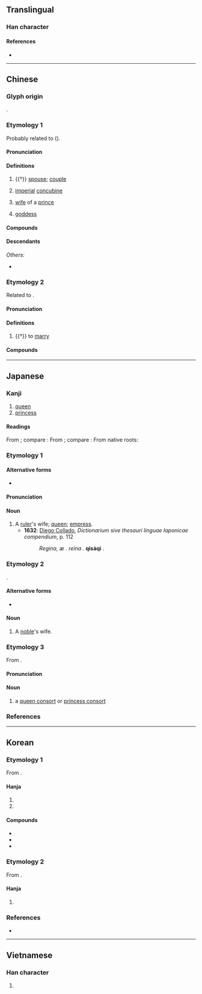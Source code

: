 {{character info}}
==Translingual==

===Han character===
{{Han char|rn=38|rad=女|as=03|sn=6|four=47417|canj=VSU|ids=⿰女己}}

====References====
* {{Han ref|kx=0255.220|dkj=06061|hdz=21027.110|uh=5983|ud=22915|bh=A66D|bd=42605}}

----

==Chinese==
{{zh-forms|alt=𡚱}}

===Glyph origin===
{{Han etym}}
{{Han compound|女|卩|ls=ic|t1=woman|t2=a kneeling man}}.

===Etymology 1===
Probably related to {{och-l|配|to match}} ({{zh-ref|Wang, 1982}}).

====Pronunciation====
{{zh-pron
|m=fēi
|m-s=fei1
|c=fei1
|c-t=fei1
|g=fii1
|h=pfs=fî;gd=fi1
|j=fei1
|mb=hí
|md=hĭ
|mn=hui
|mn-t=hui1
|w=1fi
|x=fei1
|mc=1
|oc=y,2
|cat=n
}}

====Definitions====
{{zh-hanzi}}

# {{†}} [[spouse]]; [[couple]]
# {{lb|zh|historical}} [[imperial]] [[concubine]]
# {{lb|zh|historical}} [[wife]] of a [[prince]]
# {{lb|zh|religion|honorific}} [[goddess]]

====Compounds====
{{zh-der|太妃糖|元妃|妃子笑|五妃廟|宸妃|妃祿仙女|帝妃|后妃|宓妃|婁妃|妃色|妃子|妃嬪|妃匹|天妃|嬪妃|潘妃金蓮|梅妃|湘妃竹|江妃|禿妃之髮|王妃|楊貴妃|湘妃|潘妃|洛浦宓妃|明妃|潘妃步|靈妃|賢妃|貴妃醉酒|貴妃|虙妃|皇妃|九妃|二妃|仙妃|伯妃引|側妃|儲妃|兩妃|取青妃白|四妃|大妃|天子妃|太妃|妃呼豨|妃妾|妃子園|妾妃|娀妃|宮妃|少妃|庶妃|徐妃|星妃|景陽妃|月妃|楊妃|楊妃垢|楊妃山茶|楊妃春睡|楊妃粉|楊妃茶|楊妃醉舞|楚妃|楚妃吟|楚妃歎|正妃|水妃|江妃佩|洛妃|淑妃|淬妃|湘妃墓|湘妃廟|湘妃椅|湘妃鼓瑟|湘陵妃子|漆妃|漢宮妃|玉妃|瑤妃|瓊妃|皇太妃|皇貴妃|真妃|秦妃|竹妃|羿妃|蟾妃|貞妃|貴妃榻|貴妃粉|遺妃|邰妃|醉楊妃|醉楊妃色|霜妃|香妃|魏妃|麗妃|黃妃塔}}

====Descendants====
{{CJKV||ひ|비|phi}}
''Others:''
* {{desc|bor=1|mnc|ᡶᡝᡳ}}

===Etymology 2===
Related to {{och-l|配|to match}}.

====Pronunciation====
{{zh-pron
|m=pèi
|c=pui3
|mc=2
|oc=n,1
|cat=v
}}

====Definitions====
{{zh-hanzi}}

# {{†}} to [[marry]]

====Compounds====
{{zh-der|妃耦|妃偶|妃合}}

----

==Japanese==
{{ja-kanji forms-IVS
|vs1=02
|col-vs1=hdmj
|pic-kyu=U5983-kyu.svg
|ref={{R:ja:SKJ|393|209}}
}}

===Kanji===
{{ja-kanji|grade=c|rs=女03}}

# [[queen]]
# [[princess]]

====Readings====
From {{der|ja|ltc|-}} {{ltc-l|妃|id=1}}; compare {{cog|cmn|妃|tr=fēi}}:
{{ja-readings
|kanon=ひ
|goon=ひ
}}
From {{der|ja|ltc|-}} {{ltc-l|妃|id=2}}; compare {{cog|cmn|妃|tr=pèi}}:
{{ja-readings
|kanon=はい
|goon=へ
}}
From native {{w|Japanese_language|Japanese}} roots:
{{ja-readings
|kun=きさい-, きさき-, つれあい-<つれあひ-
|nanori=き, ひめ
}}

===Etymology 1===

====Alternative forms====
* {{ja-l|后}}

====Pronunciation====
{{ja-pron|きさき|y=k|acc=2|acc2=0|acc_ref=SMK7,DJR|acc2_ref=SMK7,DJR}}
{{ja-pron|きさい|y=k|acc=0|acc_ref=SMK7}}

====Noun====
{{ja-noun|きさき|きさい}}

# A [[ruler]]'s wife; [[queen]]; [[empress]].
#* '''1632''': [[w:Diego Collado|Diego Collado]], ''Dictionarium sive thesauri linguae Iaponicae compendium'', p. 112
#*: ''Regina, æ . reina .'' '''qisàqi''' .

===Etymology 2===
{{ja-compound|御-|み-|pos1=honorific prefix|女|め|t2=woman}}.

====Alternative forms====
* {{ja-l|御妻}}

====Noun====
{{ja-noun|みめ}}

# A [[noble]]'s wife.

===Etymology 3===
From {{der|ja|ltc|-|sort=ひ}} {{ltc-l|妃|id=1}}.

====Pronunciation====
{{ja-pron|ひ|y=o|acc=1|acc_ref=DJR}}

====Noun====
{{ja-noun|ひ}}

# a [[queen consort]] or [[princess consort]]
#:{{ja-x|お'''妃'''|お-'''ひ'''|the queen}}
#:{{ja-x|聖%剣を抱く王%'''妃'''ギネヴィア|^せい%けん を ^いだく ^おう%'''ひ''' ^ギネヴィア|Guinevere, the Queen Who Bears the Holy Sword}}
#:{{ja-x|'''妃'''%殿%下|^'''ひ'''%でん%か|Her Highness the Princess}}
#:{{ja-x|文%仁 親%王%'''妃''' 紀%子|^ふみ%ひと ^しん%のう%'''ひ''' ^き%こ|Kiko, Princess Fumihito|lit=Kiko, Consort of Prince Fumihito}}
#:{{ja-x|ウェールズ公%'''妃'''ダイアナ|^ウェールズ ^こう%'''ひ''' ^ダイアナ|Diana, Princess of Wales|lit=Diana, Consort of the Prince of Wales}}

===References===
<references/>

{{C|ja|Female people|sort=ひ}}

----

==Korean==

===Etymology 1===
From {{der|ko|ltc|-}} {{ltc-l|妃|id=1}}. {{hanja-hunmong|비|pi|人類#중01A}}

====Hanja====
{{ko-hanja-search}}
{{ko-hanja|왕비|비}}

# {{hanja form of|비|[[wife]]; [[spouse]]}}
# {{hanja form of|비|[[imperial]] [[concubine]]}}

====Compounds====
{{der-top3|Compounds}}
* {{ko-l|왕비|王妃}}
* {{ko-l|황비|皇妃}}
* {{ko-l|양귀비|楊貴妃}}
{{der-bottom}}

===Etymology 2===
From {{der|ko|ltc|-}} {{ltc-l|妃|id=2}}.

====Hanja====
{{ko-hanja|짝짓다|짝지을|배}}

# {{lb|ko|archaic}} {{hanja form of|배|to [[marry]]}}

===References===
* {{R:hanjadoc|2136}}

----

==Vietnamese==

===Han character===
{{vi-readings|reading=phi|rs=女03}}

# {{rfdef|vi|sort=女03}}
